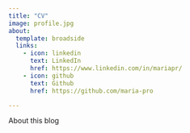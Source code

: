 ```yaml
---
title: "CV"
image: profile.jpg
about:
  template: broadside
  links:
    - icon: linkedin
      text: LinkedIn
      href: https://www.linkedin.com/in/mariapr/
    - icon: github
      text: Github
      href: https://github.com/maria-pro

---
```


About this blog
